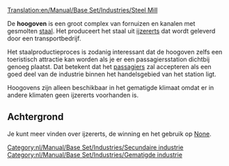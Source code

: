 [[Translation:en/Manual/Base Set/Industries/Steel Mill]]

{{nl/Manual/Base Set/Industries/Industrieën|image=en/Manual/Base Set/Industries/Steelmill.png
|name=Hoogoven
|climates=[[nl/Manual/Klimaat#gematigd|Gematigd]]
|accepts=[[nl/Manual/Base Set/Cargos/IJzererts|IJzererts]]
|produces=[[nl/Manual/Base Set/Cargos/Staal|Staal]]
|notes=Geen
}}
De '''hoogoven''' is een groot complex van fornuizen en kanalen met gesmolten [[nl/Manual/Base Set/Cargos/Staal|staal]]. Het produceert het staal uit [[nl/Manual/Base Set/Cargos/IJzererts|ijzererts]] dat wordt geleverd door een transportbedrijf.

Het staalproductieproces is zodanig interessant dat de hoogoven zelfs een toeristisch attractie kan worden als je er een passagiersstation dichtbij genoeg plaatst. Dat betekent dat het [[nl/Manual/Base Set/Cargos/Passagiers|passagiers]] zal accepteren als een goed deel van de industrie binnen het handelsgebied van het station ligt.

Hoogovens zijn alleen beschikbaar in het gematigde klimaat omdat er in andere klimaten geen ijzererts voorhanden is.

==Achtergrond==
Je kunt meer vinden over ijzererts, de winning en het gebruik op [https://www.wikipedia.org/wiki/Ironworks None].

[[Category:nl/Manual/Base Set/Industries/Secundaire industrie]]
[[Category:nl/Manual/Base Set/Industries/Gematigde industrie]]